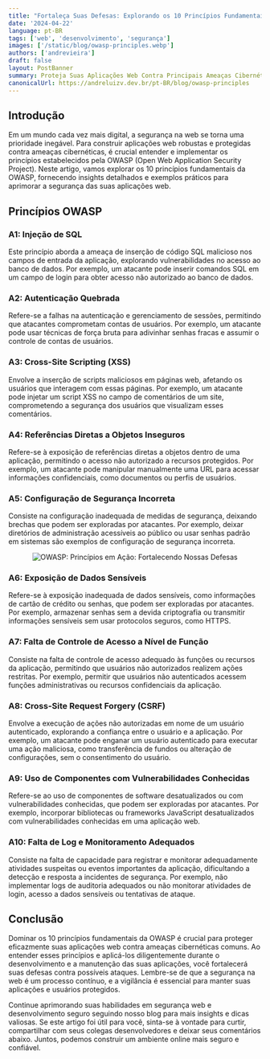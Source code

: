 ```yaml
---
title: "Fortaleça Suas Defesas: Explorando os 10 Princípios Fundamentais da OWASP"
date: '2024-04-22'
language: pt-BR
tags: ['web', 'desenvolvimento', 'segurança']
images: ['/static/blog/owasp-principles.webp']
authors: ['andrevieira']
draft: false
layout: PostBanner
summary: Proteja Suas Aplicações Web Contra Principais Ameaças Cibernéticas com Estes Princípios Essenciais.
canonicalUrl: https://andreluizv.dev.br/pt-BR/blog/owasp-principles
---
```


## Introdução
Em um mundo cada vez mais digital, a segurança na web se torna uma prioridade inegável. Para construir aplicações web robustas e protegidas contra ameaças cibernéticas, é crucial entender e implementar os princípios estabelecidos pela OWASP (Open Web Application Security Project). Neste artigo, vamos explorar os 10 princípios fundamentais da OWASP, fornecendo insights detalhados e exemplos práticos para aprimorar a segurança das suas aplicações web.

## Princípios OWASP
### A1: Injeção de SQL
Este princípio aborda a ameaça de inserção de código SQL malicioso nos campos de entrada da aplicação, explorando vulnerabilidades no acesso ao banco de dados.
Por exemplo, um atacante pode inserir comandos SQL em um campo de login para obter acesso não autorizado ao banco de dados.

### A2: Autenticação Quebrada
Refere-se a falhas na autenticação e gerenciamento de sessões, permitindo que atacantes comprometam contas de usuários.
Por exemplo, um atacante pode usar técnicas de força bruta para adivinhar senhas fracas e assumir o controle de contas de usuários.

### A3: Cross-Site Scripting (XSS)
Envolve a inserção de scripts maliciosos em páginas web, afetando os usuários que interagem com essas páginas.
Por exemplo, um atacante pode injetar um script XSS no campo de comentários de um site, comprometendo a segurança dos usuários que visualizam esses comentários.

### A4: Referências Diretas a Objetos Inseguros
Refere-se à exposição de referências diretas a objetos dentro de uma aplicação, permitindo o acesso não autorizado a recursos protegidos.
Por exemplo, um atacante pode manipular manualmente uma URL para acessar informações confidenciais, como documentos ou perfis de usuários.

### A5: Configuração de Segurança Incorreta
Consiste na configuração inadequada de medidas de segurança, deixando brechas que podem ser exploradas por atacantes.
Por exemplo, deixar diretórios de administração acessíveis ao público ou usar senhas padrão em sistemas são exemplos de configuração de segurança incorreta.

<div align='center'>
    <Image
        src="/static/blog/owasp-secondary.webp"
        alt="OWASP: Princípios em Ação: Fortalecendo Nossas Defesas"
        width={600}
        height={550}
    />
</div>

### A6: Exposição de Dados Sensíveis
Refere-se à exposição inadequada de dados sensíveis, como informações de cartão de crédito ou senhas, que podem ser exploradas por atacantes.
Por exemplo, armazenar senhas sem a devida criptografia ou transmitir informações sensíveis sem usar protocolos seguros, como HTTPS.

### A7: Falta de Controle de Acesso a Nível de Função
Consiste na falta de controle de acesso adequado às funções ou recursos da aplicação, permitindo que usuários não autorizados realizem ações restritas.
Por exemplo, permitir que usuários não autenticados acessem funções administrativas ou recursos confidenciais da aplicação.

### A8: Cross-Site Request Forgery (CSRF)
Envolve a execução de ações não autorizadas em nome de um usuário autenticado, explorando a confiança entre o usuário e a aplicação.
Por exemplo, um atacante pode enganar um usuário autenticado para executar uma ação maliciosa, como transferência de fundos ou alteração de configurações, sem o consentimento do usuário.

### A9: Uso de Componentes com Vulnerabilidades Conhecidas
Refere-se ao uso de componentes de software desatualizados ou com vulnerabilidades conhecidas, que podem ser exploradas por atacantes.
Por exemplo, incorporar bibliotecas ou frameworks JavaScript desatualizados com vulnerabilidades conhecidas em uma aplicação web.

### A10: Falta de Log e Monitoramento Adequados
Consiste na falta de capacidade para registrar e monitorar adequadamente atividades suspeitas ou eventos importantes da aplicação, dificultando a detecção e resposta a incidentes de segurança.
Por exemplo, não implementar logs de auditoria adequados ou não monitorar atividades de login, acesso a dados sensíveis ou tentativas de ataque.

## Conclusão
Dominar os 10 princípios fundamentais da OWASP é crucial para proteger eficazmente suas aplicações web contra ameaças cibernéticas comuns. Ao entender esses princípios e aplicá-los diligentemente durante o desenvolvimento e a manutenção das suas aplicações, você fortalecerá suas defesas contra possíveis ataques. Lembre-se de que a segurança na web é um processo contínuo, e a vigilância é essencial para manter suas aplicações e usuários protegidos.

Continue aprimorando suas habilidades em segurança web e desenvolvimento seguro seguindo nosso blog para mais insights e dicas valiosas. Se este artigo foi útil para você, sinta-se à vontade para curtir, compartilhar com seus colegas desenvolvedores e deixar seus comentários abaixo. Juntos, podemos construir um ambiente online mais seguro e confiável.